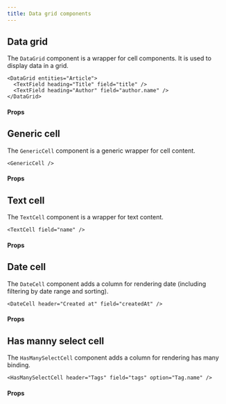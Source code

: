 ```yaml
---
title: Data grid components
---
```



## Data grid

The `DataGrid` component is a wrapper for cell components. It is used to display data in a grid.

```tsx
<DataGrid entities="Article">
  <TextField heading="Title" field="title" />
  <TextField heading="Author" field="author.name" />
</DataGrid>
```

#### Props

<PropsTable>
  <SharedProps.entities required />
</PropsTable>

## Generic cell

The `GenericCell` component is a generic wrapper for cell content.

```tsx
<GenericCell />
```

#### Props

<PropsTable>
  <SharedProps.header />
  <SharedProps.shrunk />
  <SharedProps.canBeHidden />
</PropsTable>

## Text cell

The `TextCell` component is a wrapper for text content.

```tsx
<TextCell field="name" />
```

#### Props

<PropsTable>
  <SharedProps.field required description="The name of the column in Contember schema where data is stored." />
  <SharedProps.header />
  <SharedProps.shrunk />
  <SharedProps.canBeHidden />
  <SharedProps.disableOrder />
  <SharedProps.headerJustification />
  <SharedProps.initialOrder />
</PropsTable>

## Date cell

The `DateCell` component adds a column for rendering date (including filtering by date range and sorting).


```tsx
<DateCell header="Created at" field="createdAt" />
```

#### Props

<PropsTable>
  <SharedProps.field required description="The name of the column in Contember schema where data is stored." />
  <SharedProps.header />
  <SharedProps.shrunk />
  <SharedProps.canBeHidden />
  <SharedProps.disableOrder />
  <SharedProps.headerJustification />
  <SharedProps.initialOrder />
</PropsTable>

## Has manny select cell

The `HasManySelectCell` component adds a column for rendering has many binding.


```tsx
<HasManySelectCell header="Tags" field="tags" option="Tag.name" />
```

#### Props

<PropsTable>
  <SharedProps.field required description="The name of the column in Contember schema where data is stored." />
  <SharedProps.options />
  <SharedProps.header />
  <SharedProps.shrunk />
  <SharedProps.canBeHidden />
</PropsTable>
